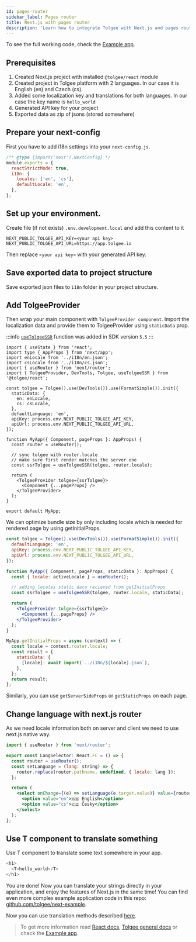 ```yaml
---
id: pages-router
sidebar_label: Pages router
title: Next.js with pages router
description: 'Learn how to integrate Tolgee with Next.js and pages router, while still use in-context translating and dev tools.'
---
```


To see the full working code, check the [Example app](https://github.com/tolgee/next-example).

## Prerequisites

1. Created Next.js project with installed `@tolgee/react` module
2. Created project in Tolgee platform with 2 languages. In our case it is English (en) and Czech (cs).
3. Added some localization key and translations for both languages. In our case the key name is `hello_world`
4. Generated API key for your project
5. Exported data as zip of jsons (stored somewhere)

## Prepare your next-config

First you have to add i18n settings into your `next-config.js`.

```javascript
/** @type {import('next').NextConfig} */
module.exports = {
  reactStrictMode: true,
  i18n: {
    locales: ['en', 'cs'],
    defaultLocale: 'en',
  },
};
```

## Set up your environment.

Create file (if not exists) `.env.development.local` and add this content to it

```
NEXT_PUBLIC_TOLGEE_API_KEY=<your api key>
NEXT_PUBLIC_TOLGEE_API_URL=https://app.tolgee.io
```

Then replace `<your api key>` with your generated API key.

## Save exported data to project structure

Save exported json files to `i18n` folder in your project structure.

## Add TolgeeProvider

Then wrap your main component with `TolgeeProvider component`.
Import the localization data and provide them to TolgeeProvider using `staticData` prop.

:::info
[`useTolgeeSSR`](/integrations/react/api.mdx#hook-usetolgeessr) function was added in SDK version `5.5`
:::

```tsx
import { useState } from 'react';
import type { AppProps } from 'next/app';
import enLocale from '../i18n/en.json';
import csLocale from '../i18n/cs.json';
import { useRouter } from 'next/router';
import { TolgeeProvider, DevTools, Tolgee, useTolgeeSSR } from '@tolgee/react';

const tolgee = Tolgee().use(DevTools()).use(FormatSimple()).init({
  staticData: {
    en: enLocale,
    cs: csLocale,
  },
  defaultLanguage: 'en',
  apiKey: process.env.NEXT_PUBLIC_TOLGEE_API_KEY,
  apiUrl: process.env.NEXT_PUBLIC_TOLGEE_API_URL,
});

function MyApp({ Component, pageProps }: AppProps) {
  const router = useRouter();

  // sync tolgee with router.locale
  // make sure first render matches the server one
  const ssrTolgee = useTolgeeSSR(tolgee, router.locale);

  return (
    <TolgeeProvider tolgee={ssrTolgee}>
      <Component {...pageProps} />
    </TolgeeProvider>
  );
}

export default MyApp;
```

We can optimize bundle size by only including locale which is needed for rendered page by using getInitialProps.

```jsx
const tolgee = Tolgee().use(DevTools()).use(FormatSimple()).init({
  defaultLanguage: 'en',
  apiKey: process.env.NEXT_PUBLIC_TOLGEE_API_KEY,
  apiUrl: process.env.NEXT_PUBLIC_TOLGEE_API_URL,
});

function MyApp({ Component, pageProps, staticData }: AppProps) {
  const { locale: activeLocale } = useRouter();

  // adding locales static data recieved from getInitialProps
  const ssrTolgee = useTolgeeSSR(tolgee, router.locale, staticData);

  return (
    <TolgeeProvider tolgee={ssrTolgee}>
      <Component {...pageProps} />
    </TolgeeProvider>
  );
}

MyApp.getInitialProps = async (context) => {
  const locale = context.router.locale;
  const result = {
    staticData: {
      [locale]: await import(`../i18n/${locale}.json`),
    },
  };
  return result;
};
```

Similarly, you can use `getServerSideProps` or `getStaticProps` on each page.

## Change language with next.js router

As we need locale information both on server and client we need to use next.js native way.

```jsx
import { useRouter } from 'next/router';

export const LangSelector: React.FC = () => {
  const router = useRouter();
  const setLanguage = (lang: string) => {
    router.replace(router.pathname, undefined, { locale: lang });
  };

  return (
    <select onChange={(e) => setLanguage(e.target.value)} value={router.locale}>
      <option value="en">🇬🇧 English</option>
      <option value="cs">🇨🇿 Česky</option>
    </select>
  );
};
```

## Use T component to translate something

Use T component to translate some text somewhere in your app.

```typescript jsx
<h1>
  <T>hello_world</T>
</h1>
```

You are done! Now you can translate your strings directly in your application, and enjoy the features of Next.js in the same time!
You can find even more complex example application code in this repo: [github.com/tolgee/next-example](https://github.com/tolgee/next-example).

Now you can use translation methods described [here](/translating.mdx).

> To get more information read [React docs](../installation), [Tolgee general docs](../../../) or check the [Example app](https://github.com/tolgee/next-example).
